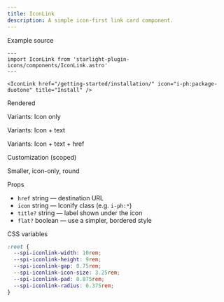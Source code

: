 ```yaml
---
title: IconLink
description: A simple icon-first link card component.
---
```



Example source

````mdx
---
import IconLink from 'starlight-plugin-icons/components/IconLink.astro'
---

<IconLink href="/getting-started/installation/" icon="i-ph:package-duotone" title="Install" />
````

Rendered

Variants: Icon only

<div class="row">
  <IconLink href="#" icon="i-ph:rocket-duotone" />
  <IconLink href="#" icon="i-ph:rocket-duotone" flat />
</div>

Variants: Icon + text

<div class="row">
  <IconLink href="#" icon="i-ph:sparkle-duotone" title="Shiny" />
  <IconLink href="#" icon="i-ph:sparkle-duotone" title="Shiny" flat />
</div>

Variants: Icon + text + href

<div class="row">
  <IconLink href="https://example.com" icon="i-ph:link-simple-duotone" title="External" />
  <IconLink href="https://example.com" icon="i-ph:link-simple-duotone" title="External" flat />
</div>

Customization (scoped)

Smaller, icon-only, round

<div class="demo-iconlink-round row">
  <IconLink href="#" icon="i-ph:heart-duotone" />
  <IconLink href="#" icon="i-ph:star-duotone" />
  <IconLink href="#" icon="i-ph:lightning-duotone" />
  <IconLink href="#" icon="i-ph:heart-duotone" flat />
  <IconLink href="#" icon="i-ph:star-duotone" flat />
  <IconLink href="#" icon="i-ph:lightning-duotone" flat />
  
</div>

<style>{`
  .demo-iconlink-round {
    --spi-iconlink-width: 4.5rem;
    --spi-iconlink-height: 4.5rem;
    --spi-iconlink-gap: 0.25rem;
    --spi-iconlink-icon-size: 2rem;
    --spi-iconlink-pad: 0.5rem;
    --spi-iconlink-radius: 9999px;
  }
`}</style>

Props

- `href` string — destination URL
- `icon` string — Iconify class (e.g. `i-ph:*`)
- `title?` string — label shown under the icon
- `flat?` boolean — use a simpler, bordered style

CSS variables

```css
:root {
  --spi-iconlink-width: 10rem;
  --spi-iconlink-height: 9rem;
  --spi-iconlink-gap: 0.75rem;
  --spi-iconlink-icon-size: 3.25rem;
  --spi-iconlink-pad: 0.875rem;
  --spi-iconlink-radius: 0.375rem;
}
```

